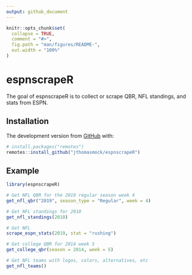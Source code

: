 ```yaml
---
output: github_document
---
```


<!-- README.md is generated from README.Rmd. Please edit that file -->

```r
knitr::opts_chunk$set(
  collapse = TRUE,
  comment = "#>",
  fig.path = "man/figures/README-",
  out.width = "100%"
)
```
# espnscrapeR

<!-- badges: start -->
<!-- badges: end -->

The goal of espnscrapeR is to collect or scrape QBR, NFL standings, and stats from ESPN.

## Installation

The development version from [GitHub](https://github.com/) with:

``` r
# install.packages("remotes")
remotes::install_github("jthomasmock/espnscrapeR")
```
## Example

```r
library(espnscrapeR)
```

```r
# Get NFL QBR for the 2019 regular season week 4
get_nfl_qbr("2019", season_type = "Regular", week = 4)
```

```r
# Get NFL standings for 2010
get_nfl_standings(2010)
```


```r
# Get NFL 
scrape_espn_stats(2019, stat = "rushing")
```

```r
# Get college QBR for 2014 week 5
get_college_qbr(season = 2014, week = 5)
```

```r
# Get NFL teams with logos, colors, alternatives, etc
get_nfl_teams()
```

